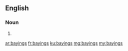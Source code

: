 ==English==

===Noun===
{{head|en|plural}}

# {{plural of|baying|lang=en}}

[[ar:bayings]]
[[fr:bayings]]
[[ku:bayings]]
[[mg:bayings]]
[[my:bayings]]